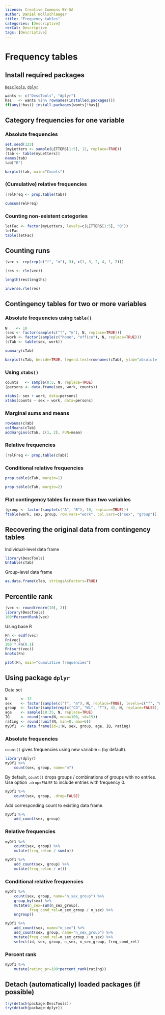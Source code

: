 ---
license: Creative Commons BY-SA
author: Daniel Wollschlaeger
title: "Frequency tables"
categories: [Descriptive]
rerCat: Descriptive
tags: [Descriptive]
---

Frequency tables
=========================

Install required packages
-------------------------

[`DescTools`](https://cran.r-project.org/package=DescTools), [`dplyr`](https://cran.r-project.org/package=dplyr)

```{r}
wants <- c("DescTools", "dplyr")
has   <- wants %in% rownames(installed.packages())
if(any(!has)) install.packages(wants[!has])
```

Category frequencies for one variable
-------------------------

### Absolute frequencies

```{r}
set.seed(123)
(myLetters <- sample(LETTERS[1:5], 12, replace=TRUE))
(tab <- table(myLetters))
names(tab)
tab["B"]
```

```{r rerFrequencies01}
barplot(tab, main="Counts")
```

### (Cumulative) relative frequencies

```{r}
(relFreq <- prop.table(tab))
```

```{r}
cumsum(relFreq)
```

### Counting non-existent categories

```{r}
letFac <- factor(myLetters, levels=c(LETTERS[1:5], "Q"))
letFac
table(letFac)
```

Counting runs
-------------------------

```{r}
(vec <- rep(rep(c("f", "m"), 3), c(1, 3, 2, 4, 1, 2)))
```

```{r}
(res <- rle(vec))
```

```{r}
length(res$lengths)
```

```{r}
inverse.rle(res)
```

Contingency tables for two or more variables
-------------------------

### Absolute frequencies using `table()`

```{r}
N    <- 10
(sex <- factor(sample(c("f", "m"), N, replace=TRUE)))
(work <- factor(sample(c("home", "office"), N, replace=TRUE)))
(cTab <- table(sex, work))
```

```{r}
summary(cTab)
```

```{r rerFrequencies02}
barplot(cTab, beside=TRUE, legend.text=rownames(cTab), ylab="absolute frequency")
```

### Using `xtabs()`

```{r}
counts   <- sample(0:5, N, replace=TRUE)
(persons <- data.frame(sex, work, counts))
```

```{r}
xtabs(~ sex + work, data=persons)
xtabs(counts ~ sex + work, data=persons)
```

### Marginal sums and means

```{r}
rowSums(cTab)
colMeans(cTab)
addmargins(cTab, c(1, 2), FUN=mean)
```

### Relative frequencies

```{r}
(relFreq <- prop.table(cTab))
```

### Conditional relative frequencies

```{r}
prop.table(cTab, margin=1)
```

```{r}
prop.table(cTab, margin=2)
```

### Flat contingency tables for more than two variables

```{r}
(group <- factor(sample(c("A", "B"), 10, replace=TRUE)))
ftable(work, sex, group, row.vars="work", col.vars=c("sex", "group"))
```

Recovering the original data from contingency tables
-------------------------

Individual-level data frame

```{r}
library(DescTools)
Untable(cTab)
```

Group-level data frame

```{r}
as.data.frame(cTab, stringsAsFactors=TRUE)
```

Percentile rank
-------------------------

```{r}
(vec <- round(rnorm(10), 2))
library(DescTools)
100*PercentRank(vec)
```

Using base R

```{r}
Fn <- ecdf(vec)
Fn(vec)
100 * Fn(0.1)
Fn(sort(vec))
knots(Fn)
```

```{r rerFrequencies03}
plot(Fn, main="cumulative frequencies")
```

Using package `dplyr`
-------------------------

Data set

```{r}
N      <- 12
sex    <- factor(sample(c("f", "m"), N, replace=TRUE), levels=c("f", "m"))
group  <- factor(sample(rep(c("CG", "WL", "T"), 4), N, replace=FALSE), levels=c("CG", "WL", "T"))
age    <- sample(18:35, N, replace=TRUE)
IQ     <- round(rnorm(N, mean=100, sd=15))
rating <- round(runif(N, min=0, max=6))
myDf1  <- data.frame(id=1:N, sex, group, age, IQ, rating)
```

### Absolute frequencies 

`count()` gives frequencies using new variable `n` (by default).

```{r}
library(dplyr)
myDf1 %>%
    count(sex, group, name="n")
```

By default, `count()` drops groups / combinations of groups with no entries. Use option `.drop=FALSE` to include entries with frequency 0.

```{r}
myDf1 %>%
    count(sex, group, .drop=FALSE)
```

Add corresponding count to existing data frame.

```{r}
myDf1 %>%
    add_count(sex, group)
```

### Relative frequencies

```{r}
myDf1 %>%
    count(sex, group) %>%
    mutate(freq_rel=n / sum(n))

myDf1 %>%
    add_count(sex, group) %>%
    mutate(freq_rel=n / n())
```

### Conditional relative frequencies

```{r}
myDf1 %>%
    count(sex, group, name="n_sex_group") %>%
    group_by(sex) %>%
    mutate(n_sex=sum(n_sex_group),
           freq_cond_rel=n_sex_group / n_sex) %>%
    ungroup()
```

```{r}
myDf1 %>%
    add_count(sex, name="n_sex") %>%
    add_count(sex, group, name="n_sex_group") %>%
    mutate(freq_cond_rel=n_sex_group / n_sex) %>%
    select(id, sex, group, n_sex, n_sex_group, freq_cond_rel)
```

### Percent rank

```{r}
myDf1 %>%
    mutate(rating_pr=100*percent_rank(rating))
```

Detach (automatically) loaded packages (if possible)
-------------------------

```{r}
try(detach(package:DescTools))
try(detach(package:dplyr))
```
